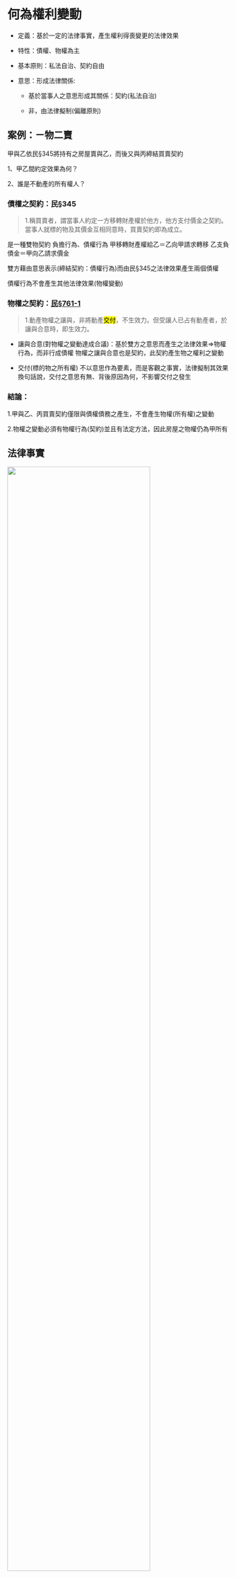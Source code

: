 
<link href="https://fonts.googleapis.com/icon?family=Material+Icons" rel="stylesheet">

# 何為權利變動

- 定義：基於一定的法律事實，產生權利得喪變更的法律效果

- 特性：債權、物權為主

- 基本原則：私法自治、契約自由

- 意思：形成法律關係:

  + 基於當事人之意思形成其關係：契約(私法自治)
  
  + 非，由法律擬制(偏離原則)


## 案例：ㄧ物二賣

甲與乙依民§345將持有之房屋賣與乙，而後又與丙締結買賣契約

1、甲乙間約定效果為何？

2、誰是不動產的所有權人？


### 債權之契約：民§345

> 1.稱買賣者，謂當事人約定一方移轉財產權於他方，他方支付價金之契約。
<br>當事人就標的物及其價金互相同意時，買賣契約即為成立。

是一種雙物契約
負擔行為、債權行為
甲移轉財產權給乙＝乙向甲請求轉移
乙支負債金＝甲向乙請求價金

雙方藉由意思表示(締結契約：債權行為)而由民§345之法律效果產生兩個債權

債權行為不會產生其他法律效果(物權變動)

### 物權之契約：[民§761-1](https://law.moj.gov.tw/LawClass/LawSingle.aspx?pcode=B0000001&flno=761)

> 1.動產物權之讓與，非將動產<mark>交付</mark>，不生效力。但受讓人已占有動產者，於讓與合意時，即生效力。


- 讓與合意(對物權之變動達成合議)：基於雙方之意思而產生之法律效果=>物權行為，而非行成債權
物權之讓與合意也是契約，此契約產生物之權利之變動

- 交付(標的物之所有權)
不以意思作為要素，而是客觀之事實，法律擬制其效果
換句話說，交付之意思有無、背後原因為何，不影響交付之發生

### 結論：

1.甲與乙、丙買賣契約僅限與債權債務之產生，不會產生物權(所有權)之變動

2.物權之變動必須有物權行為(契約)並且有法定方法，因此房屋之物權仍為甲所有



## 法律事實


![](www/權利變動1.png){width="80%"}

### 法律事實之分類

- 法律事實：
定義：能夠與權利與義務相關聯的事實
反例：睡覺、吃飯

- 行為與非行為事實

  + 行為事實：經由人的行為所發生者
  
  + 非行為事實：非經由人的行為所發生者<br>
  例：出生(§民6)、成年(§民12)

- 適法行為：
   
  + 法律行為：以**意思表示**為主體，透過將意思表露於外，法律之規定賦予相符合之法律效果<br>
  最典型的契約，另有單獨行為(例：遺囑)、合同行為(例：創立社團法人)
  契約又可分為1.債務契約 2.物權契約

  + 準法律行為：**意思通知、觀念通知、感情表示**<br>
  得類推適用法律行為之規定(例：得有漏洞之填補)<br>
  例：催告（254, 無須針對金額有所認識）、觀念通知（股東會召集）、宥恕（§1053;原諒=>喪失請求權)

- 事實行為(法定之債)：基於事實上的行為而**非以意思或精神表示**為要素<br>
  無涉及行為人內心意思表示，與法律行為類型不同，無類推適用<br>
  
  + 適法行為：無主物之先占(§802)，埋藏物之發現(§808)
  
  + 非法行為：侵權行為(§184)、不當得利(§179)

## 法律行為

- 物權與債權行為之分類

  + 負擔行為：發生債權債務為其內容的法律行為，亦稱「債權行為」  
  
  + 處分行為：直接使權利發生、變更或消滅的行為，包含「物權行為」與「準物權行為」 
  
    + 物權行為：發生物權法上效果之行為，如物權之讓與合意（物權契約） 
    
    + 準物權行為：使物權以外之權利發生、變更或消滅之行為。如債務免除、債權讓與、股份讓與